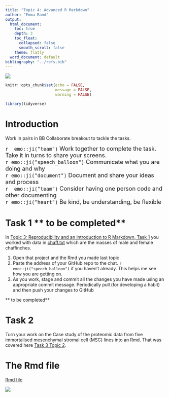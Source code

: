 ```yaml
---
title: "Topic 4: Advanced R Markdown"
author: "Emma Rand"
output:
  html_document:
    toc: true
    depth: 3
    toc_float:
      collapsed: false
      smooth_scroll: false
    theme: flatly
  word_document: default
bibliography: "../refs.bib"
---
```



![](../pics/58M.png)

```r
knitr::opts_chunk$set(echo = FALSE,
                      message = FALSE,
                      warning = FALSE)
```

```r
library(tidyverse)
```


# Introduction

Work in pairs in BB Collaborate breakout to tackle the tasks.

<font size = "4">
`r  emo::ji("team")` Work together to complete the task. Take it in turns to share your screens.   
`r emo::ji("speech_balloon")` Communicate what you are doing and why  
`r emo::ji("document")` Document and share your ideas and process   
`r  emo::ji("team")` Consider having one person code and other documenting  
`r emo::ji("heart")` Be kind, be understanding, be flexible   
</font>


# Task 1  ** to be completed**

In [Topic 3: Reproducibility and an introduction to R Markdown, Task 1 ](03_repro_and_intro_to_rmarkdown.html#Task_1) you worked with data in [chaff.txt](../data-raw/chaff.txt) which are the masses of male and female chaffinches.

1. Open that project and the Rmd you made last topic
2. Paste the address of your GitHub repo to the chat.  `r emo::ji("speech_balloon")` if you haven't already. This helps me see how you are getting on.
3. As you work, stage and commit all the changes you have made using an appropriate commit message. Periodically pull (for developing a habit) and then push your changes to GitHub

 ** to be completed**

# Task 2
Turn your work on the Case study of the proteomic data from five immortalised mesenchymal stromal cell (MSC) lines into an Rmd.  That was covered here [Task 3 Topic 2](02_tidying_data.html#Task_3).



# The Rmd file

[Rmd file](03_repro_and_intro_to_rmarkdown.html)

![](../pics/58Mend.png)


